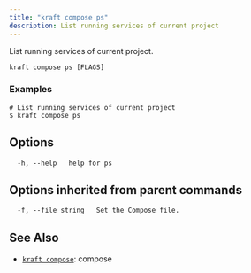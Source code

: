 ```yaml
---
title: "kraft compose ps"
description: List running services of current project
---
```


List running services of current project.

```
kraft compose ps [FLAGS]
```

### Examples

```
# List running services of current project
$ kraft compose ps

```

## Options

```
  -h, --help   help for ps
```

## Options inherited from parent commands

```
  -f, --file string   Set the Compose file.
```

## See Also

* [`kraft compose`](/docs/cli/reference/kraft/compose): compose

